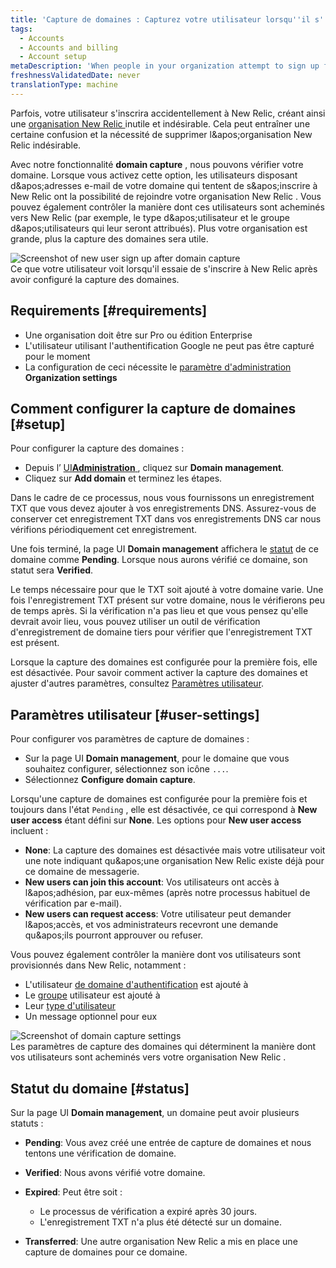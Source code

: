 ```yaml
---
title: 'Capture de domaines : Capturez votre utilisateur lorsqu''il s''inscrit sur New Relic'
tags:
  - Accounts
  - Accounts and billing
  - Account setup
metaDescription: 'When people in your organization attempt to sign up for New Relic, you can use domain capture to control how they''re routed into your account.'
freshnessValidatedDate: never
translationType: machine
---
```


Parfois, votre utilisateur s'inscrira accidentellement à New Relic, créant ainsi une [organisation New Relic ](/docs/accounts/accounts-billing/account-structure/new-relic-account-structure)inutile et indésirable. Cela peut entraîner une certaine confusion et la nécessité de supprimer l&amp;apos;organisation New Relic indésirable.

Avec notre fonctionnalité <DNT>**domain capture**</DNT> , nous pouvons vérifier votre domaine. Lorsque vous activez cette option, les utilisateurs disposant d&amp;apos;adresses e-mail de votre domaine qui tentent de s&amp;apos;inscrire à New Relic ont la possibilité de rejoindre votre organisation New Relic . Vous pouvez également contrôler la manière dont ces utilisateurs sont acheminés vers New Relic (par exemple, le type d&amp;apos;utilisateur et le groupe d&amp;apos;utilisateurs qui leur seront attribués). Plus votre organisation est grande, plus la capture des domaines sera utile.

<img title="Screenshot of new user sign up after domain capture" alt="Screenshot of new user sign up after domain capture" src="/images/accounts_screenshot-crop_domain-capture-new-user-login.webp" />

<figcaption>
  Ce que votre utilisateur voit lorsqu'il essaie de s'inscrire à New Relic après avoir configuré la capture des domaines.
</figcaption>

## Requirements [#requirements]

* Une organisation doit être sur Pro ou édition Enterprise
* L'utilisateur utilisant l'authentification Google ne peut pas être capturé pour le moment
* La configuration de ceci nécessite le [paramètre d'administration](/docs/accounts/accounts-billing/new-relic-one-user-management/user-management-concepts/#admin-settings) <DNT>**Organization settings**</DNT>

## Comment configurer la capture de domaines [#setup]

Pour configurer la capture des domaines :

* Depuis l’ [UI<DNT>**Administration**</DNT> ](/docs/accounts/accounts-billing/new-relic-one-user-management/user-management-ui-and-tasks/#where), cliquez sur <DNT>**Domain management**</DNT>.
* Cliquez sur <DNT>**Add domain**</DNT> et terminez les étapes.

Dans le cadre de ce processus, nous vous fournissons un enregistrement TXT que vous devez ajouter à vos enregistrements DNS. Assurez-vous de conserver cet enregistrement TXT dans vos enregistrements DNS car nous vérifions périodiquement cet enregistrement.

Une fois terminé, la page UI <DNT>**Domain management**</DNT> affichera le [statut](#status) de ce domaine comme <DNT>**Pending**</DNT>. Lorsque nous aurons vérifié ce domaine, son statut sera <DNT>**Verified**</DNT>.

Le temps nécessaire pour que le TXT soit ajouté à votre domaine varie. Une fois l'enregistrement TXT présent sur votre domaine, nous le vérifierons peu de temps après. Si la vérification n'a pas lieu et que vous pensez qu'elle devrait avoir lieu, vous pouvez utiliser un outil de vérification d'enregistrement de domaine tiers pour vérifier que l'enregistrement TXT est présent.

Lorsque la capture des domaines est configurée pour la première fois, elle est désactivée. Pour savoir comment activer la capture des domaines et ajuster d'autres paramètres, consultez [Paramètres utilisateur](#user-settings).

## Paramètres utilisateur [#user-settings]

Pour configurer vos paramètres de capture de domaines :

* Sur la page UI <DNT>**Domain management**</DNT>, pour le domaine que vous souhaitez configurer, sélectionnez son icône `...`.
* Sélectionnez <DNT>**Configure domain capture**</DNT>.

Lorsqu'une capture de domaines est configurée pour la première fois et toujours dans l'état `Pending` , elle est désactivée, ce qui correspond à <DNT>**New user access**</DNT> étant défini sur <DNT>**None**</DNT>. Les options pour <DNT>**New user access**</DNT> incluent :

* <DNT>**None**</DNT>: La capture des domaines est désactivée mais votre utilisateur voit une note indiquant qu&amp;apos;une organisation New Relic existe déjà pour ce domaine de messagerie.
* <DNT>**New users can join this account**</DNT>: Vos utilisateurs ont accès à l&amp;apos;adhésion, par eux-mêmes (après notre processus habituel de vérification par e-mail).
* <DNT>**New users can request access**</DNT>: Votre utilisateur peut demander l&amp;apos;accès, et vos administrateurs recevront une demande qu&amp;apos;ils pourront approuver ou refuser.

Vous pouvez également contrôler la manière dont vos utilisateurs sont provisionnés dans New Relic, notamment :

* L'utilisateur [de domaine d'authentification](/docs/accounts/accounts-billing/new-relic-one-user-management/authentication-domains-saml-sso-scim-more) est ajouté à
* Le [groupe](/docs/accounts/accounts-billing/new-relic-one-user-management/user-management-concepts#groups) utilisateur est ajouté à
* Leur [type d'utilisateur](/docs/accounts/accounts-billing/new-relic-one-user-management/user-type)
* Un message optionnel pour eux

<img title="Screenshot of domain capture settings" alt="Screenshot of domain capture settings" src="/images/accounts_screenshot-crop_domain-capture-settings.webp" />

<figcaption>
  Les paramètres de capture des domaines qui déterminent la manière dont vos utilisateurs sont acheminés vers votre organisation New Relic .
</figcaption>

## Statut du domaine [#status]

Sur la page UI <DNT>**Domain management**</DNT>, un domaine peut avoir plusieurs statuts :

* <DNT>**Pending**</DNT>: Vous avez créé une entrée de capture de domaines et nous tentons une vérification de domaine.

* <DNT>**Verified**</DNT>: Nous avons vérifié votre domaine.

* <DNT>**Expired**</DNT>: Peut être soit :

  * Le processus de vérification a expiré après 30 jours.
  * L'enregistrement TXT n'a plus été détecté sur un domaine.

* <DNT>**Transferred**</DNT>: Une autre organisation New Relic a mis en place une capture de domaines pour ce domaine.
